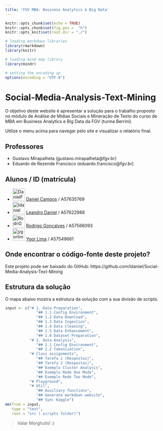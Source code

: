 ```yaml
---
title: 'FGV MBA: Business Analytics & Big Data'
---
```


```r

knitr::opts_chunk$set(echo = TRUE)
knitr::opts_chunk$set(fig.pos =  "h")
knitr::opts_knit$set(root.dir = "./")

# loading markdown libraries
library(rmarkdown)
library(knitr)

# loading mind map library
library(mindr)

# setting the encoding up
options(encoding = "UTF-8")

```

# Social-Media-Analysis-Text-Mining

O objetivo deste website é apresentar a solução para o trabalho proposto no módulo de Análise de Mídias Sociais e Mineração de Texto do curso de MBA em Business Analytics e Big Data da FGV (turma Berrini).

Utilize o menu acima para navegar pelo site e visualizar o relatório final.

## Professores
- Gustavo Mirapalheta (gustavo.mirapalheta@fgv.br)
- Eduardo de Rezende Francisco (eduardo.francisco@fgv.br)

## Alunos / ID (matrícula)

- <a href="https://github.com/DanielFCampos"><img src="https://avatars2.githubusercontent.com/u/31582602?s=460&v=4" title="DanielFCampos" width="40" height="40"></a> [Daniel Campos](mailto:daniel.ferraz.campos@gmail.com) / A57635769
- <a href="https://github.com/ldaniel"><img src="https://avatars2.githubusercontent.com/u/205534?s=460&v=4" title="ldaniel" width="40" height="40"></a>  [Leandro Daniel](mailto:contato@leandrodaniel.com) / A57622988
- <a href="https://github.com/RodriGonca"><img src="https://avatars2.githubusercontent.com/u/50252438?s=460&v=4" title="RodriGonca" width="40" height="40"></a> [Rodrigo Goncalves](mailto:rodrigo.goncalves@me.com) / A57566093
- <a href="https://github.com/ygorlima1"><img src="https://avatars2.githubusercontent.com/u/52429828?s=460&v=4" title="ygorlima1" width="40" height="40"></a>  [Ygor Lima](mailto:ygor_redesocial@hotmail.com) / A57549661

## Onde encontrar o código-fonte deste projeto?
Este projeto pode ser baixado do GitHub: https://github.com/ldaniel/Social-Media-Analysis-Text-Mining

## Estrutura da solução
O mapa abaixo mostra a estrutura da solução com a sua divisão de scripts.

```r

input <- c("# 1. Data Preparation", 
              "## 1.1 Config Environment", 
              "## 1.2 Data Download",
              "## 1.3 Data Ingestion",
              "## 1.4 Data Cleaning",
              "## 1.5 Data Enhancement",
              "## 1.6 Dataset Preparation", 
           "# 2. Data Analysis",
              "## 2.1 Config Environment", 
              "## 2.2 Tokenization",
           "# Class assignments",
              "## Tarefa 1 (Respostas)", 
              "## Tarefa 2 (Respostas)",
              "## Exemplo Cluster Analysis",
              "## Exemplo Rede One Mode", 
              "## Exemplo Rede Two Mode", 
           "# Playground",
           "# Util",
              "## Auxiliary functions", 
              "## Generate markdown website",
              "## Sync Kaggle")
mm(from = input, 
   type = "text", 
   root = "src ( scripts folder)")

```


> Valar Morghulis!
> :)
